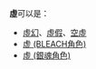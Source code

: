 {{wiktionary}}
'''虛'''可以是：
*[[虚幻_(消歧义)|虛幻]]、[[虛假|虛假]]、[[空虛|空虛]]
*[[虚_(BLEACH角色)|虚 (BLEACH角色)]]
*[[虛_(銀魂)|虛 (銀魂角色)]]
{{disambig|X虛|Cat=一字消歧義}}